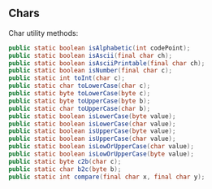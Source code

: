 ## Chars {#langx-java_references_utils_Chars}

Char utility methods:

```java
public static boolean isAlphabetic(int codePoint);
public static boolean isAscii(final char ch);
public static boolean isAsciiPrintable(final char ch);
public static boolean isNumber(final char c);
public static int toInt(char c);
public static char toLowerCase(char c);
public static byte toLowerCase(byte c);
public static byte toUpperCase(byte b);
public static char toUpperCase(char b);
public static boolean isLowerCase(byte value);
public static boolean isLowerCase(char value);
public static boolean isUpperCase(byte value);
public static boolean isUpperCase(char value);
public static boolean isLowOrUpperCase(char value);
public static boolean isLowOrUpperCase(byte value);
public static byte c2b(char c);
public static char b2c(byte b);
public static int compare(final char x, final char y);
```


